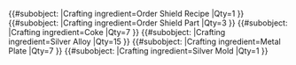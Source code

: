 {{Item
|ItemID=a31
|BoolEventItem=No
|ItemType=Weapon
|ItemSubType=Shield
|note=needs weight and wrapping
|Attack=0
|Defense=10
|Mana=0
|LevelEquipRequirement=25
|BoolDepositGuild=Yes
|ShopSellPrice=239
|BoolExchange=No
|BoolAuction=Yes
|FreeTextOverview=Unlike other [[Weapon|weapons]] the {{PAGENAME}} is listed under ''Equipment'' in the [[Shop|shop]] and not weapons, but it uses the [[Weapon|Off Hand Weapon]] slot to be equipped, as all other [[Weapon|weapons]] do. It was added to the game with the April 3, 2018 update.

|DetailedDescription=The handcrafted shield features an emblazoned emblem of your castle's symbol in gold thread, inserted into the small depths of an etching. The gold twinkles out from the bronze like overlay of the shield, triangle in shape. It sharply bends downwards, and raises in the corners to provide a wide area of protection for the castle defenders.

|BoolQuest=No
|BoolEnchantment=Yes
|EnchantDef1=1
|EnchantDef2=1
|EnchantDef3=1
|EnchantDef4=1
|BoolCraft=Yes
|CraftCommand=/craft_a31
|SkillCraft=Crafting (Skill)
|SkillCraftLevel=3
|ManaCrafting=150
}}
{{#subobject:
|Crafting ingredient=Order Shield Recipe
|Qty=1
}}
{{#subobject:
|Crafting ingredient=Order Shield Part
|Qty=3
}}
{{#subobject:
|Crafting ingredient=Coke
|Qty=7
}}
{{#subobject:
|Crafting ingredient=Silver Alloy
|Qty=15
}}
{{#subobject:
|Crafting ingredient=Metal Plate
|Qty=7
}}
{{#subobject:
|Crafting ingredient=Silver Mold
|Qty=1
}}
